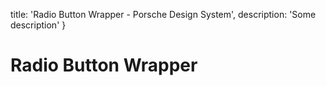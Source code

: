 
  title: 'Radio Button Wrapper - Porsche Design System',
  description: 'Some description'
}

# Radio Button Wrapper <ComponentStatus tagName="p-radio-button-wrapper"></ComponentStatus>